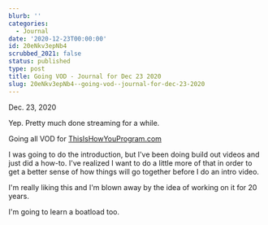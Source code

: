 ```yaml
---
blurb: ''
categories:
  - Journal
date: '2020-12-23T00:00:00'
id: 20eNkv3epNb4
scrubbed_2021: false
status: published
type: post
title: Going VOD - Journal for Dec 23 2020
slug: 20eNkv3epNb4--going-vod--journal-for-dec-23-2020
---
```


Dec. 23, 2020

Yep. Pretty much done streaming for a while. 

Going all VOD for [ThisIsHowYouProgram.com](http://thisishowyouprogram.com)

I was going to do the introduction, but I've been doing build out videos and just did a how-to. I've realized I want to do a little more of that in order to get a better sense of how things will go together before I do an intro video. 

I'm really liking this and I'm blown away by the idea of working on it for 20 years. 

I'm going to learn a boatload too.
